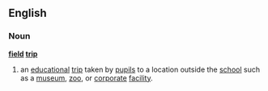 ==English==
===Noun===
'''[[field]] [[trip]]'''
#an [[educational]] [[trip]] taken by [[pupil]]s to a location outside the [[school]] such as a [[museum]], [[zoo]], or [[corporate]] [[facility]].